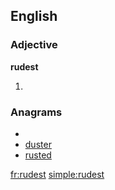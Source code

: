 ==English==

===Adjective===
'''rudest'''

# {{superlative of|[[rude]]}}

===Anagrams===
* {{alphagram|derstu}}
* [[duster#English|duster]]
* [[rusted#English|rusted]]

[[fr:rudest]]
[[simple:rudest]]